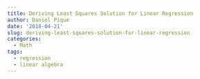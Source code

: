 ```yaml
---
title: Deriving Least Squares Solution for Linear Regression
author: Daniel Pique
date: '2018-04-21'
slug: deriving-least-squares-solution-for-linear-regression
categories:
  - Math
tags:
  - regression
  - linear algebra
---
```


```r

```

